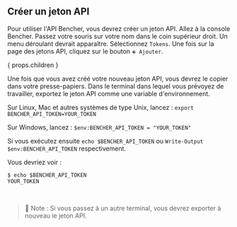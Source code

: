 ## Créer un jeton API

Pour utiliser l'API Bencher, vous devrez créer un jeton API.
Allez à la console Bencher.
Passez votre souris sur votre nom dans le coin supérieur droit.
Un menu déroulant devrait apparaître. Sélectionnez `Tokens`.
Une fois sur la page des jetons API, cliquez sur le bouton `➕ Ajouter`.

{ props.children }
<br />

Une fois que vous avez créé votre nouveau jeton API, vous devrez le copier dans votre presse-papiers.
Dans le terminal dans lequel vous prévoyez de travailler, exportez le jeton API comme une variable d'environnement.

Sur Linux, Mac et autres systèmes de type Unix, lancez : `export BENCHER_API_TOKEN=YOUR_TOKEN`

Sur Windows, lancez : `$env:BENCHER_API_TOKEN = "YOUR_TOKEN"`

Si vous exécutez ensuite `echo $BENCHER_API_TOKEN` ou `Write-Output $env:BENCHER_API_TOKEN` respectivement.

Vous devriez voir :

```
$ echo $BENCHER_API_TOKEN
YOUR_TOKEN
```

<br />

> 🐰 Note : Si vous passez à un autre terminal, vous devrez exporter à nouveau le jeton API.